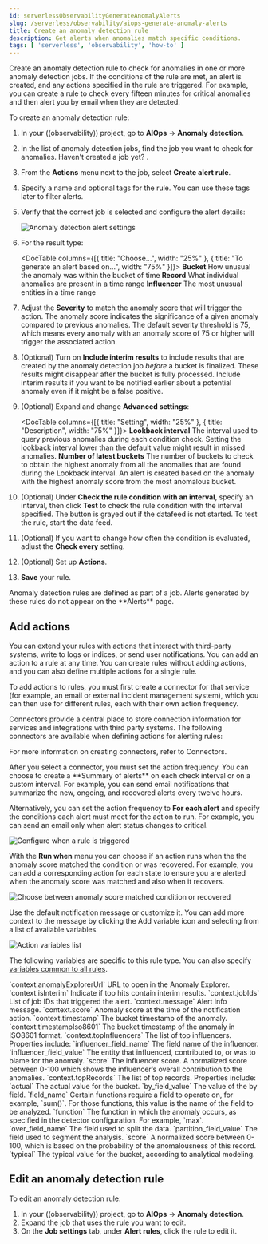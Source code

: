 ```yaml
---
id: serverlessObservabilityGenerateAnomalyAlerts
slug: /serverless/observability/aiops-generate-anomaly-alerts
title: Create an anomaly detection rule
description: Get alerts when anomalies match specific conditions.
tags: [ 'serverless', 'observability', 'how-to' ]
---
```


<p><DocBadge template="technical preview" /></p>



<Roles role="Editor" goal="create anomaly detection rules" />


<FeatureBeta feature="Anomaly detection alerting" />

Create an anomaly detection rule to check for anomalies in one or more anomaly detection jobs.
If the conditions of the rule are met, an alert is created, and any actions specified in the rule are triggered.
For example, you can create a rule to check every fifteen minutes for critical anomalies and then alert you by email when they are detected.

To create an anomaly detection rule:

1. In your ((observability)) project, go to **AIOps** → **Anomaly detection**.
1. In the list of anomaly detection jobs, find the job you want to check for anomalies.
Haven't created a job yet? <DocLink id="serverlessObservabilityAiopsDetectAnomalies" text="Create one now" />.
1. From the **Actions** menu next to the job, select **Create alert rule**.
1. Specify a name and optional tags for the rule. You can use these tags later to filter alerts.
1. Verify that the correct job is selected and configure the alert details:

    ![Anomaly detection alert settings ](../images/anomaly-detection-alert.png)

1. For the result type:

    <DocTable columns={[{ title:  "Choose...", width: "25%" }, { title:  "To generate an alert based on...", width: "75%"  }]}>
        <DocRow>
            <DocCell>**Bucket**</DocCell>
            <DocCell>How unusual the anomaly was within the bucket of time</DocCell>
        </DocRow>
        <DocRow>
            <DocCell>**Record**</DocCell>
            <DocCell>What individual anomalies are present in a time range</DocCell>
        </DocRow>
        <DocRow>
            <DocCell>**Influencer**</DocCell>
            <DocCell>The most unusual entities in a time range</DocCell>
        </DocRow>
    </DocTable>

1. Adjust the **Severity** to match the anomaly score that will trigger the action.
The anomaly score indicates the significance of a given anomaly compared to previous anomalies.
The default severity threshold is 75, which means every anomaly with an anomaly score of 75 or higher will trigger the associated action.

1. (Optional) Turn on **Include interim results** to include results that are created by the anomaly detection job _before_ a bucket is finalized. These results might disappear after the bucket is fully processed.
Include interim results if you want to be notified earlier about a potential anomaly even if it might be a false positive.

1. (Optional) Expand and change **Advanced settings**:

    <DocTable columns={[{ title: "Setting", width: "25%" }, { title: "Description", width: "75%" }]}>
        <DocRow>
            <DocCell>**Lookback interval**</DocCell>
            <DocCell>The interval used to query previous anomalies during each condition check. Setting the lookback interval lower than the default value might result in missed anomalies.</DocCell>
        </DocRow>
        <DocRow>
            <DocCell>**Number of latest buckets**</DocCell>
            <DocCell>The number of buckets to check to obtain the highest anomaly from all the anomalies that are found during the Lookback interval. An alert is created based on the anomaly with the highest anomaly score from the most anomalous bucket.</DocCell>
        </DocRow>
    </DocTable>
1. (Optional) Under **Check the rule condition with an interval**, specify an interval, then click **Test** to check the rule condition with the interval specified.
The button is grayed out if the datafeed is not started.
To test the rule, start the data feed.
1. (Optional) If you want to change how often the condition is evaluated, adjust the **Check every** setting.
1. (Optional) Set up **Actions**.
1. **Save** your rule.

<DocCallOut title="Note">
    Anomaly detection rules are defined as part of a job.
    Alerts generated by these rules do not appear on the **Alerts** page.
</DocCallOut>

## Add actions

You can extend your rules with actions that interact with third-party systems, write to logs or indices, or send user notifications. You can add an action to a rule at any time. You can create rules without adding actions, and you can also define multiple actions for a single rule.

To add actions to rules, you must first create a connector for that service (for example, an email or external incident management system), which you can then use for different rules, each with their own action frequency.

<DocAccordion buttonContent="Connector types">
Connectors provide a central place to store connection information for services and integrations with third party systems.
The following connectors are available when defining actions for alerting rules:

<Connectors />

For more information on creating connectors, refer to <DocLink id="serverlessActionConnectors">Connectors</DocLink>.

</DocAccordion>

<DocAccordion buttonContent="Action frequency">
After you select a connector, you must set the action frequency. You can choose to create a **Summary of alerts** on each check interval or on a custom interval. For example, you can send email notifications that summarize the new, ongoing, and recovered alerts every twelve hours.

Alternatively, you can set the action frequency to **For each alert** and specify the conditions each alert must meet for the action to run. For example, you can send an email only when alert status changes to critical.

![Configure when a rule is triggered](../images/alert-action-frequency.png)

With the **Run when** menu you can choose if an action runs when the the anomaly score matched the condition or was recovered. For example, you can add a corresponding action for each state to ensure you are alerted when the anomaly score was matched and also when it recovers.

![Choose between anomaly score matched condition or recovered](../images/alert-anomaly-action-frequency-recovered.png)

</DocAccordion>

<DocAccordion buttonContent="Action variables">
Use the default notification message or customize it.
You can add more context to the message by clicking the Add variable icon <DocIcon type="indexOpen" title="Add variable" /> and selecting from a list of available variables.

![Action variables list](../images/action-variables-popup.png)

The following variables are specific to this rule type.
You can also specify [variables common to all rules](((kibana-ref))/rule-action-variables.html).

<DocDefList>
    <DocDefTerm>`context.anomalyExplorerUrl`</DocDefTerm>
    <DocDefDescription>
        URL to open in the Anomaly Explorer.
    </DocDefDescription>
    <DocDefTerm>`context.isInterim`</DocDefTerm>
    <DocDefDescription>
        Indicate if top hits contain interim results.
    </DocDefDescription>
    <DocDefTerm>`context.jobIds`</DocDefTerm>
    <DocDefDescription>
        List of job IDs that triggered the alert.
    </DocDefDescription>
    <DocDefTerm>`context.message`</DocDefTerm>
    <DocDefDescription>
        Alert info message.
    </DocDefDescription>
    <DocDefTerm>`context.score`</DocDefTerm>
    <DocDefDescription>
        Anomaly score at the time of the notification action.
    </DocDefDescription>
    <DocDefTerm>`context.timestamp`</DocDefTerm>
    <DocDefDescription>
        The bucket timestamp of the anomaly.
    </DocDefDescription>
    <DocDefTerm>`context.timestampIso8601`</DocDefTerm>
    <DocDefDescription>
        The bucket timestamp of the anomaly in ISO8601 format.
    </DocDefDescription>
    <DocDefTerm>`context.topInfluencers`</DocDefTerm>
    <DocDefDescription>
        The list of top influencers. Properties include:
        <DocDefList>
            <DocDefTerm>`influencer_field_name`</DocDefTerm>
            <DocDefDescription>
                The field name of the influencer.
            </DocDefDescription>
            <DocDefTerm>`influencer_field_value`</DocDefTerm>
            <DocDefDescription>
                The entity that influenced, contributed to, or was to blame for the anomaly.
            </DocDefDescription>
            <DocDefTerm>`score`</DocDefTerm>
            <DocDefDescription>
                The influencer score. A normalized score between 0-100 which shows the influencer’s overall contribution to the anomalies.
            </DocDefDescription>
        </DocDefList>
    </DocDefDescription>
    <DocDefTerm>`context.topRecords`</DocDefTerm>
    <DocDefDescription>
        The list of top records. Properties include:
        <DocDefList>
            <DocDefTerm>`actual`</DocDefTerm>
            <DocDefDescription>
                The actual value for the bucket.
            </DocDefDescription>
            <DocDefTerm>`by_field_value`</DocDefTerm>
            <DocDefDescription>
                The value of the by field.
            </DocDefDescription>
            <DocDefTerm>`field_name`</DocDefTerm>
            <DocDefDescription>
                Certain functions require a field to operate on, for example, `sum()`. For those functions, this value is the name of the field to be analyzed.
            </DocDefDescription>
            <DocDefTerm>`function`</DocDefTerm>
            <DocDefDescription>
                The function in which the anomaly occurs, as specified in the detector configuration. For example, `max`.
            </DocDefDescription>
            <DocDefTerm>`over_field_name`</DocDefTerm>
            <DocDefDescription>
                The field used to split the data.
            </DocDefDescription>
            <DocDefTerm>`partition_field_value`</DocDefTerm>
            <DocDefDescription>
                The field used to segment the analysis.
            </DocDefDescription>
            <DocDefTerm>`score`</DocDefTerm>
            <DocDefDescription>
                A normalized score between 0-100, which is based on the probability of the anomalousness of this record.
            </DocDefDescription>
            <DocDefTerm>`typical`</DocDefTerm>
            <DocDefDescription>
                The typical value for the bucket, according to analytical modeling.
            </DocDefDescription>
        </DocDefList>
    </DocDefDescription>
</DocDefList>

</DocAccordion>

## Edit an anomaly detection rule

To edit an anomaly detection rule:

1. In your ((observability)) project, go to **AIOps** → **Anomaly detection**.
1. Expand the job that uses the rule you want to edit.
1. On the **Job settings** tab, under **Alert rules**, click the rule to edit it.
